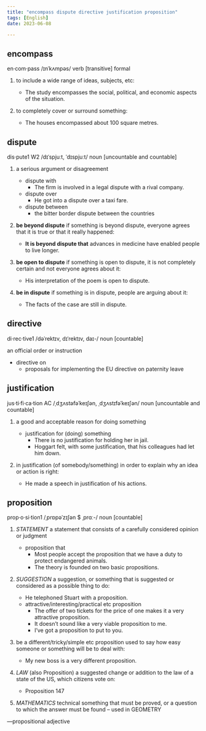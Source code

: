 ```yaml
---
title: "encompass dispute directive justification proposition"
tags: [English]
date: 2023-06-08

---
```


## encompass

en·com·pass /ɪnˈkʌmpəs/ verb [transitive] formal

1. to include a wide range of ideas, subjects, etc:
    - The study encompasses the social, political, and economic aspects of the
situation.

2. to completely cover or surround something:
    - The houses encompassed about 100 square metres.

## dispute

dis·pute1 W2 /dɪˈspjuːt, ˈdɪspjuːt/ noun [uncountable and countable]

1. a serious argument or disagreement
    - dispute with
      - The firm is involved in a legal dispute with a rival company.
    - dispute over
      - He got into a dispute over a taxi fare.
    - dispute between
      - the bitter border dispute between the countries

2. **be beyond dispute** if something is beyond dispute, everyone agrees that it
   is true or that it really happened:
    - **It is beyond dispute that** advances in medicine have enabled people to live
longer.

3. **be open to dispute** if something is open to dispute, it is not completely
   certain and not everyone agrees about it:
    - His interpretation of the poem is open to dispute.

4. **be in dispute** if something is in dispute, people are arguing about it:
    - The facts of the case are still in dispute.

## directive

di·rec·tive1 /dəˈrektɪv, dɪˈrektɪv, daɪ-/ noun [countable]

an official order or instruction

- directive on
  - proposals for implementing the EU directive on paternity leave

## justification

jus·ti·fi·ca·tion AC /ˌdʒʌstəfəˈkeɪʃən, ˌdʒʌstɪfəˈkeɪʃən/ noun [uncountable
and countable]

1. a good and acceptable reason for doing something
    - justification for (doing) something
      - There is no justification for holding her in jail.
      - Hoggart felt, with some justification, that his colleagues had let him
        down.

2. in justification (of somebody/something) in order to explain why an idea or action is right:
    - He made a speech in justification of his actions.

## proposition

prop·o·si·tion1 /ˌprɒpəˈzɪʃən $ ˌprɑː-/ noun [countable]

1. *STATEMENT* a statement that consists of a carefully considered opinion or judgment
    - proposition that
      - Most people accept the proposition that we have a duty to protect endangered animals.
      - The theory is founded on two basic propositions.

2. *SUGGESTION* a suggestion, or something that is suggested or considered as a possible thing to do:
    - He telephoned Stuart with a proposition.
    - attractive/interesting/practical etc proposition
      - The offer of two tickets for the price of one makes it a very attractive proposition.
      - It doesn’t sound like a very viable proposition to me.
      - I’ve got a proposition to put to you.

3. be a different/tricky/simple etc proposition used to say how easy someone or something will be to deal with:
    - My new boss is a very different proposition.

4. *LAW* (also Proposition) a suggested change or addition to the law of a state of the US, which citizens vote on:
    - Proposition 147

5. *MATHEMATICS* technical something that must be proved, or a question to
   which the answer must be found – used in GEOMETRY

—propositional adjective

